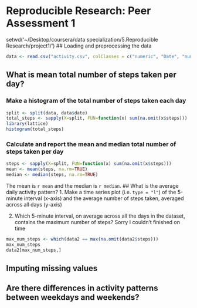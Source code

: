 # Reproducible Research: Peer Assessment 1

setwd('~/Desktop/coursera/data specialization/5.Reproducible Research/project1/')
## Loading and preprocessing the data
```r
data <- read.csv("activity.csv", colClasses = c("numeric", "Date", "numeric"))
````

## What is mean total number of steps taken per day?
### Make a histogram of the total number of steps taken each day
```r
split <- split(data, data$date)
total_steps <- sapply(X=split, FUN=function(x) sum(na.omit(x$steps)))
library(lattice)
histogram(total_steps)
````
### Calculate and report the **mean** and **median** total number of steps taken per day
```r
steps <- sapply(X=split, FUN=function(x) sum(na.omit(x$steps)))
mean <- mean(steps, na.rm=TRUE)
median <- median(steps, na.rm=TRUE)
````
The mean is `r mean` and the median is `r median`.
## What is the average daily activity pattern?
1. Make a time series plot (i.e. `type = "l"`) of the 5-minute interval (x-axis) and the average number of steps taken, averaged across all days (y-axis)

2. Which 5-minute interval, on average across all the days in the dataset, contains the maximum number of steps?
Sorry I couldn't finished on time
```r

max_num_steps <- which(data2 == max(na.omit(data2$steps)))
max_num_steps
data2[max_num_steps,]
````
## Imputing missing values



## Are there differences in activity patterns between weekdays and weekends?
